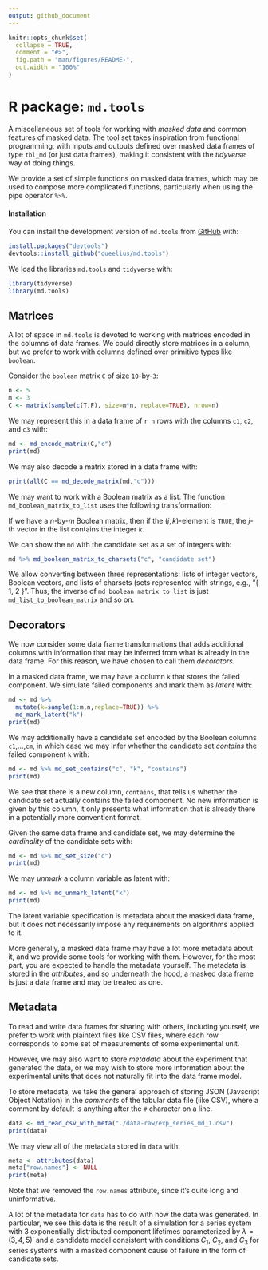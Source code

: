 ```yaml
---
output: github_document
---
```


<!-- README.md is generated from README.Rmd. Please edit that file -->

```r
knitr::opts_chunk$set(
  collapse = TRUE,
  comment = "#>",
  fig.path = "man/figures/README-",
  out.width = "100%"
)
```

R package: `md.tools`
=====================

<!-- badges: start -->
<!-- badges: end -->

A miscellaneous set of tools for working with *masked data* and common
features of masked data.
The tool set takes inspiration from functional programming, with inputs and
outputs defined over masked data frames of type `tbl_md` (or just data frames),
making it consistent with the *tidyverse* way of doing things.

We provide a set of simple functions on masked data frames, which
may be used to compose more complicated functions, particularly when using
the pipe operator `%>%`.

#### Installation

You can install the development version of `md.tools` from
[GitHub](https://github.com/queelius/md.tools) with:

```r
install.packages("devtools")
devtools::install_github("queelius/md.tools")
```

We load the libraries `md.tools` and `tidyverse` with:
```r
library(tidyverse)
library(md.tools)
```

## Matrices
A lot of space in `md.tools` is devoted to working with matrices encoded in
the columns of data frames.
We could directly store matrices in a column, but we prefer to work with columns
defined over primitive types like `boolean`.

Consider the `boolean` matrix `C` of size `10`-by-`3`:
```r
n <- 5
m <- 3
C <- matrix(sample(c(T,F), size=m*n, replace=TRUE), nrow=n)
```

We may represent this in a data frame of `r n` rows with the columns `c1`,
`c2`, and `c3` with:
```r
md <- md_encode_matrix(C,"c")
print(md)
```

We may also decode a matrix stored in a data frame with:
```r
print(all(C == md_decode_matrix(md,"c")))
```

We may want to work with a Boolean matrix as a list.
The function `md_boolean_matrix_to_list` uses the following transformation:

  If we have a $n$-by-$m$ Boolean matrix, then if
  the $(j,k)$-element is `TRUE`, the $j$-th vector in the
  list contains the integer $k$.

We can show the `md` with the candidate set as a set of integers with:
```r
md %>% md_boolean_matrix_to_charsets("c", "candidate set")
```

We allow converting between three representations:
lists of integer vectors, Boolean vectors, and lists of charsets (sets
represented with strings, e.g., "{ 1, 2 }".
Thus, the inverse of `md_boolean_matrix_to_list` is just
`md_list_to_boolean_matrix` and so on.

## Decorators
We now consider some data frame transformations that adds
additional columns with information that may be
inferred from what is already in the data frame.
For this reason, we have chosen to call them *decorators*.

In a masked data frame, we may have a column `k` 
that stores the failed component.
We simulate failed components and mark them
as *latent* with:
```r
md <- md %>%
  mutate(k=sample(1:m,n,replace=TRUE)) %>%
  md_mark_latent("k")
print(md)
```

We may additionally have a candidate set encoded by
the Boolean columns `c1`,...,`cm`, in which case
we may infer whether the candidate set *contains*
the failed component `k` with:

```r
md <- md %>% md_set_contains("c", "k", "contains")
print(md)
```

We see that there is a new column, `contains`, that
tells us whether the candidate set actually contains
the failed component.
No new information is given by this column, it only
presents what information that is already there in
a potentially more conventient format.

Given the same data frame and candidate set, we may
determine the *cardinality* of the candidate sets with:
```r
md <- md %>% md_set_size("c")
print(md)
```

We may *unmark* a column variable as latent with:
```r
md <- md %>% md_unmark_latent("k")
print(md)
```

The latent variable specification is metadata about
the masked data frame, but it does not necessarily
impose any requirements on algorithms applied to it.

More generally, a masked data frame may have a lot
more metadata about it, and we provide some tools
for working with them.
However, for the most part, you are expected to
handle the metadata yourself.
The metadata is stored in the *attributes*, and so
underneath the hood, a masked data frame is just
a data frame and may be treated as one.

## Metadata
To read and write data frames for sharing with others,
including yourself, we prefer to work with plaintext
files like CSV files, where each row corresponds to
some set of measurements of some experimental unit.

However, we may also want to store *metadata* about the experiment that
generated the data, or we may wish to store more information about the
experimental units that does not naturally fit into the data frame model.

To store metadata, we take the general approach of storing JSON (Javscript
Object Notation) in the *comments* of the tabular data file (like CSV), where
a comment by default is anything after the `#` character on a line.

```r
data <- md_read_csv_with_meta("./data-raw/exp_series_md_1.csv")
print(data)
```

We may view all of the metadata stored in `data` with:
```r
meta <- attributes(data)
meta["row.names"] <- NULL
print(meta)
```
Note that we removed the `row.names` attribute, since it's quite long and
uninformative.

A lot of the metadata for `data` has to do with how the data was generated.
In particular, we see this data is the result of a simulation
for a series system with $3$ exponentially distributed component lifetimes
parameterized by $\lambda = (3,4,5)'$ and a candidate model consistent
with conditions $C_1$, $C_2$, and $C_3$ for series systems with a masked
component cause of failure in the form of candidate sets.
